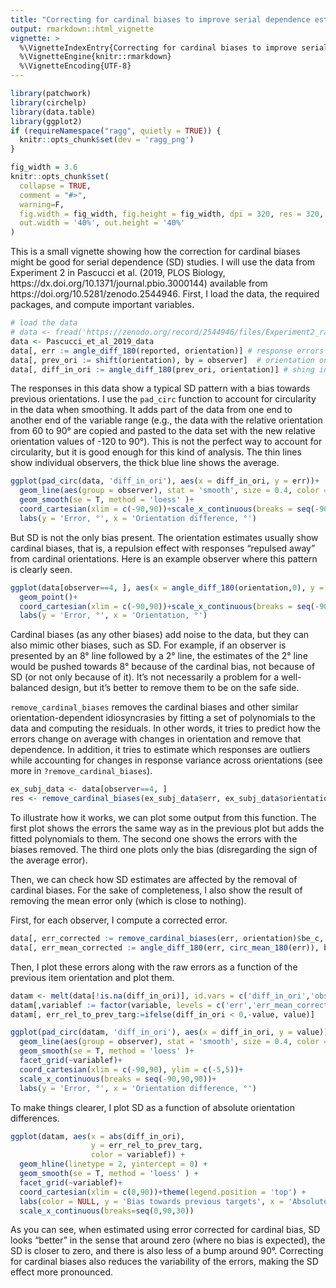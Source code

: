```yaml
---
title: "Correcting for cardinal biases to improve serial dependence estimates"
output: rmarkdown::html_vignette
vignette: >
  %\VignetteIndexEntry{Correcting for cardinal biases to improve serial dependence estimates}
  %\VignetteEngine{knitr::rmarkdown}
  %\VignetteEncoding{UTF-8}
---
```


```r
library(patchwork)
library(circhelp)
library(data.table)
library(ggplot2)
if (requireNamespace("ragg", quietly = TRUE)) {
  knitr::opts_chunk$set(dev = 'ragg_png')
}

fig_width = 3.6
knitr::opts_chunk$set(
  collapse = TRUE,
  comment = "#>",
  warning=F, 
  fig.width = fig_width, fig.height = fig_width, dpi = 320, res = 320,
  out.width = '40%', out.height = '40%'
) 
```

This is a small vignette showing how the correction for cardinal biases might be good for serial dependence (SD) studies. I will use the data from Experiment 2 in Pascucci et al. (2019, PLOS Biology, https://dx.doi.org/10.1371/journal.pbio.3000144) available from https://doi.org/10.5281/zenodo.2544946. First, I load the data, the required packages, and compute important variables.

```r
# load the data
# data <- fread('https://zenodo.org/record/2544946/files/Experiment2_rawdata.csv?download=1')
data <- Pascucci_et_al_2019_data
data[, err := angle_diff_180(reported, orientation)] # response errors
data[, prev_ori := shift(orientation), by = observer]  # orientation on previous trial
data[, diff_in_ori := angle_diff_180(prev_ori, orientation)] # shing in orientations between trials
```

The responses in this data show a typical SD pattern with a bias towards previous orientations. I use the `pad_circ` function to account for circularity in the data when smoothing. It adds part of the data from one end to another end of the variable range (e.g., the data with the relative orientation from 60 to 90° are copied and pasted to the data set with the new relative orientation values of -120 to 90°). This is not the perfect way to account for circularity, but it is good enough for this kind of analysis. The thin lines show individual observers, the thick blue line shows the average.

```r
ggplot(pad_circ(data, 'diff_in_ori'), aes(x = diff_in_ori, y = err))+
  geom_line(aes(group = observer), stat = 'smooth', size = 0.4, color = 'black', alpha = 0.2, method = 'loess' )+
  geom_smooth(se = T, method = 'loess' )+
  coord_cartesian(xlim = c(-90,90))+scale_x_continuous(breaks = seq(-90,90,90))+
  labs(y = 'Error, °', x = 'Orientation difference, °')
```

But SD is not the only bias present. The orientation estimates usually show cardinal biases, that is, a repulsion effect with responses "repulsed away" from cardinal orientations. Here is an example observer where this pattern is clearly seen.

```r
ggplot(data[observer==4, ], aes(x = angle_diff_180(orientation,0), y = err))+
  geom_point()+
  coord_cartesian(xlim = c(-90,90))+scale_x_continuous(breaks = seq(-90,90,90))+
  labs(y = 'Error, °', x = 'Orientation, °')
```

Cardinal biases (as any other biases) add noise to the data, but they can also mimic other biases, such as SD. For example, if an observer is presented by an 8° line followed by a 2° line, the estimates of the 2° line would be pushed towards 8° because of the cardinal bias, not because of SD (or not only because of it). It's not necessarily a problem for a well-balanced design, but it's better to remove them to be on the safe side.

`remove_cardinal_biases` removes the cardinal biases and other similar orientation-dependent idiosyncrasies by fitting a set of polynomials to the data and computing the residuals. In other words, it tries to predict how the errors change on average with changes in orientation and remove that dependence. In addition, it tries to estimate which responses are outliers while accounting for changes in response variance across orientations (see more in `?remove_cardinal_biases`). 

```r
ex_subj_data <- data[observer==4, ]
res <- remove_cardinal_biases(ex_subj_data$err, ex_subj_data$orientation, do_plot = T)
```

To illustrate how it works, we can plot some output from this function. The first plot shows the errors the same way as in the previous plot but adds the fitted polynomials to them. The second one shows the errors with the biases removed. The third one plots only the bias (disregarding the sign of the average error). 

Then, we can check how SD estimates are affected by the removal of cardinal biases. For the sake of completeness, I also show the result of removing the mean error only (which is close to nothing). 

First, for each observer, I compute a corrected error.
```r
data[, err_corrected := remove_cardinal_biases(err, orientation)$be_c, by = observer]
data[, err_mean_corrected := angle_diff_180(err, circ_mean_180(err)), by = observer]
```

Then, I plot these errors along with the raw errors as a function of the previous item orientation and plot them. 
```r
datam <- melt(data[!is.na(diff_in_ori)], id.vars = c('diff_in_ori','observer'), measure.vars = c('err','err_corrected','err_mean_corrected'))
datam[,variablef := factor(variable, levels = c('err','err_mean_corrected','err_corrected'),labels = c('Raw error', 'Mean-corrected','Mean and cardinal bias removed'))]
datam[, err_rel_to_prev_targ:=ifelse(diff_in_ori < 0,-value, value)]

ggplot(pad_circ(datam, 'diff_in_ori'), aes(x = diff_in_ori, y = value))+
  geom_line(aes(group = observer), stat = 'smooth', size = 0.4, color = 'black', alpha = 0.2, method = 'loess' )+
  geom_smooth(se = T, method = 'loess' )+
  facet_grid(~variablef)+
  coord_cartesian(xlim = c(-90,90), ylim = c(-5,5))+
  scale_x_continuous(breaks = seq(-90,90,90))+
  labs(y = 'Error, °', x = 'Orientation difference, °')
```

To make things clearer, I plot SD as a function of absolute orientation differences. 

```r
ggplot(datam, aes(x = abs(diff_in_ori), 
                  y = err_rel_to_prev_targ, 
                  color = variablef)) +
  geom_hline(linetype = 2, yintercept = 0) +
  geom_smooth(se = T, method = 'loess' ) +
  facet_grid(~variablef)+
  coord_cartesian(xlim = c(0,90))+theme(legend.position = 'top') + 
  labs(color = NULL, y = 'Bias towards previous targets', x = 'Absolute orientation difference, °')+
  scale_x_continuous(breaks=seq(0,90,30))
```

As you can see, when estimated using error corrected for cardinal bias, SD looks "better" in the sense that around zero (where no bias is expected), the SD is closer to zero, and there is also less of a bump around 90°. Correcting for cardinal biases also reduces the variability of the errors, making the SD effect more pronounced. 
